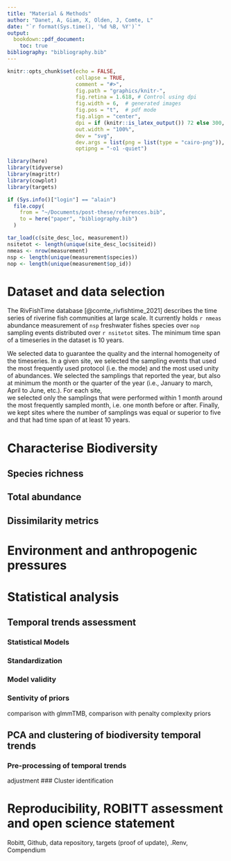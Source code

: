 ```yaml
---
title: "Material & Methods"
author: "Danet, A, Giam, X, Olden, J, Comte, L"
date: "`r format(Sys.time(), '%d %B, %Y')`"
output: 
  bookdown::pdf_document:
    toc: true
bibliography: "bibliography.bib"
---
```


```r
knitr::opts_chunk$set(echo = FALSE,
                      collapse = TRUE,
                      comment = "#>",
                      fig.path = "graphics/knitr-",
                      fig.retina = 1.618, # Control using dpi
                      fig.width = 6,  # generated images
                      fig.pos = "t",  # pdf mode
                      fig.align = "center",
                      dpi = if (knitr::is_latex_output()) 72 else 300,
                      out.width = "100%",
                      dev = "svg",
                      dev.args = list(png = list(type = "cairo-png")),
                      optipng = "-o1 -quiet")

library(here)
library(tidyverse)
library(magrittr)
library(cowplot)
library(targets)

if (Sys.info()["login"] == "alain")
  file.copy(
    from = "~/Documents/post-these/references.bib",
    to = here("paper", "bibliography.bib")
  )
```

```r
tar_load(c(site_desc_loc, measurement))
nsitetot <- length(unique(site_desc_loc$siteid))
nmeas <- nrow(measurement)
nsp <- length(unique(measurement$species))
nop <- length(unique(measurement$op_id))
```


# Dataset and data selection

The RivFishTime database [@comte_rivfishtime_2021] describes the time series of
riverine fish communities at large scale. It currently  holds `r nmeas` abundance measurement of
`nsp` freshwater fishes species over `nop` sampling events distributed over 
`r nsitetot` sites. The minimum time span of a timeseries in the dataset is 10
years.

We selected data to guarantee the quality and the internal homogeneity of the timeseries.
In a given site, we selected the sampling events that used the most frequently
used protocol (i.e. the mode) and the most used unity of abundances. We
selected the samplings that reported the year, but also at minimum the month or
the quarter of the year (i.e., January to march, April to June, etc.). For each site,  
we selected only the samplings that were performed within 1 month around the
most frequently sampled month, i.e. one month before or after. Finally, we kept sites where
the number of samplings was equal or superior to five and that had time
span of at least 10 years.


# Characterise Biodiversity

##  Species richness

## Total abundance

## Dissimilarity metrics

# Environment and anthropogenic pressures

# Statistical analysis

## Temporal trends assessment

### Statistical Models

### Standardization

### Model validity

### Sentivity of priors
comparison with glmmTMB, comparison with penalty complexity priors

## PCA and clustering of biodiversity temporal trends

### Pre-processing of temporal trends

adjustment 
### Cluster identification

# Reproducibility, ROBITT assessment and open science statement
Robitt, Github, data repository, targets (proof of update), .Renv, Compendium

